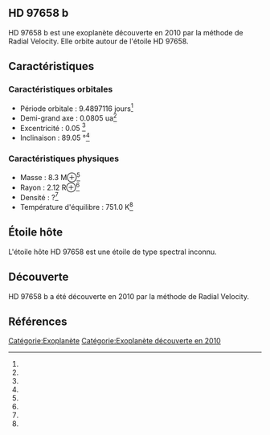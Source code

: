 == HD 97658 b ==

{{Infobox Exoplanète
| nom = HD 97658 b
| image = 
| légende = 
| étoile = HD 97658
| constellation = 
| ascension_droite = 
| déclinaison = 
| distance = ?
| type_spectral = ?
| masse = 8.3 M⊕<ref></ref>
| rayon = 2.12 R⊕<ref></ref>
| densité = ?<ref></ref>
| gravité = ?<ref></ref>
| température = 751.0 K<ref></ref>
| période = 9.4897116 j<ref></ref>
| demi_grand_axe = 0.0805 ua<ref></ref>
| excentricité = 0.05 <ref></ref>
| inclinaison = 89.05 °<ref></ref>
| méthode_découverte = Radial Velocity
| date_découverte = 2010
| statut = Confirmée
}}

HD 97658 b est une exoplanète découverte en 2010 par la méthode de Radial Velocity. Elle orbite autour de l'étoile HD 97658.

== Caractéristiques ==

=== Caractéristiques orbitales ===
* Période orbitale : 9.4897116 jours<ref></ref>
* Demi-grand axe : 0.0805 ua<ref></ref>
* Excentricité : 0.05 <ref></ref>
* Inclinaison : 89.05 °<ref></ref>

=== Caractéristiques physiques ===
* Masse : 8.3 M⊕<ref></ref>
* Rayon : 2.12 R⊕<ref></ref>
* Densité : ?<ref></ref>
* Température d'équilibre : 751.0 K<ref></ref>

== Étoile hôte ==

{{Infobox Étoile
| nom = HD 97658
| image = 
| légende = 
| constellation = 
| ascension_droite = 
| déclinaison = 
| distance = ?
| type_spectral = ?
| magnitude_absolue = 
| magnitude_apparente = 
| masse = ?<ref></ref>
| rayon = ?<ref></ref>
| température = ?<ref></ref>
| métallicité = ?<ref></ref>
| âge = ?<ref></ref>
}}

L'étoile hôte HD 97658 est une étoile de type spectral inconnu.

== Découverte ==

HD 97658 b a été découverte en 2010 par la méthode de Radial Velocity.

== Références ==
<references />

[[Catégorie:Exoplanète]]
[[Catégorie:Exoplanète découverte en 2010]]
